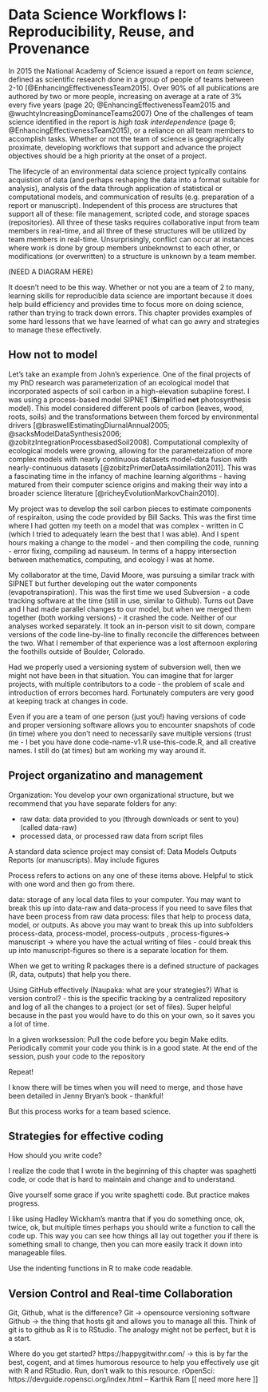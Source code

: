 # Data Science Workflows I: Reproducibility, Reuse, and Provenance {#sec-05workflows}

In 2015 the National Academy of Science issued a report on *team science*, defined as scientific research done in a group of people of teams between 2-10 [@EnhancingEffectivenessTeam2015]. Over 90% of all publications are authored by two or more people, increasing on average at a rate of 3% every five years (page 20; @EnhancingEffectivenessTeam2015 and @wuchtyIncreasingDominanceTeams2007)  One of the challenges of team science identified in the report is *high task interdependence* (page 6; @EnhancingEffectivenessTeam2015), or a reliance on all team members to accomplish tasks.  Whether or not the team of science is geographically proximate, developing workflows that support and advance the project objectives should be a high priority at the onset of a project.


The lifecycle of an environmental data science project typically contains acquistion of data (and perhaps reshaping the data into a format suitable for analysis), analysis of the data through application of statistical or computational models, and communication of results (e.g. preparation of a report or manuscript). Independent of this process are structures that support all of these: file management, scripted code, and storage spaces (repositories). All three of these tasks requires collaborative input from team members in real-time, and all three of these structures will be utilized by team members in real-time. Unsurprisingly, conflict can occur at instances where work is done by group members unbeknownst to each other, or modifications (or overwritten) to a structure is unknown by a team member.


(NEED A DIAGRAM HERE)

It doesn't need to be this way. Whether or not you are a team of 2 to many, learning skills for reproducible data science are important because it does help build efficiency and provides time to focus more on doing science, rather than trying to track down errors.  This chapter provides examples of some hard lessons that we have learned of what can go awry and strategies to manage these effectively.


## How not to model
Let’s take an example from John's experience. One of the final projects of my PhD research was parameterization of an ecological model that incorporated aspects of soil carbon in a high-elevation subapline forest. I was using a process-based model SIPNET (**Si**m**p**lified **net** photosynthesis model). This model considered different pools of carbon (leaves, wood, roots, soils) and the transformations between them forced by environmental drivers [@braswellEstimatingDiurnalAnnual2005; @sacksModelDataSynthesis2006; @zobitzIntegrationProcessbasedSoil2008]. Computational complexity of ecological models were growing, allowing for the parameteization of more complex models with nearly continuous datasets model-data fusion with nearly-continuous datasets [@zobitzPrimerDataAssimilation2011].  This was a fascinating time in the infancy of machine learning algorithms - having matured from their computer science origins and making their way into a broader science literature [@richeyEvolutionMarkovChain2010].

My project was to develop the soil carbon pieces to estimate components of respiraiton, using the code provided by Bill Sacks. This was the first time where I had gotten my teeth on a model that was complex - written in C (which I tried to adequately learn the best that I was able). And I spent hours making a change to the model - and then compiling the code, running - error fixing, compiling ad nauseum.  In terms of a happy intersection between mathematics, computing, and ecology I was at home.

My collaborator at the time, David Moore, was pursuing a similar track with SIPNET but further developing out the water components (evapotranspiration). This was the first time we used Subversion - a code tracking software at the time (still in use, similar to Github). Turns out Dave and I had made parallel changes to our model, but when we merged them together (both working versions) - it crashed the code. Neither of our analyses worked separately. It took an in-person visit to sit down, compare versions of the code line-by-line to finally reconcile the differences between the two. What I remember of that experience was a lost afternoon exploring the foothills outside of Boulder, Colorado.

Had we properly used a versioning system of subversion well, then we might not have been in that situation. You can imagine that for larger projects, with multiple contributors to a code - the problem of scale and introduction of errors becomes hard.  Fortunately computers are very good at keeping track at changes in code.

Even if you are a team of one person (just you!) having versions of code and proper versioning software allows you to encounter snapshots of code (in time) where you don’t need to necessarily save multiple versions (trust me - I bet you have done code-name-v1.R use-this-code.R, and all creative names.  I still do (at times) but am working my way around it.


## Project organizatino and management
Organization:
You develop your own organizational structure, but we recommend that you have separate folders for any:

 - raw data: data provided to you (through downloads or sent to you) (called data-raw)
 - processed data, or processed raw data from script files

A standard data science project may consist of:
Data
Models
Outputs
Reports (or manuscripts).  May include figures

Process refers to actions on any one of these items above.  Helpful to stick with one word and then go from there.

data: storage of any local data files to your computer. You may want to break this up into data-raw and data-process if you need to save files that have been process from raw data
process: files that help to process data, model, or outputs.  As above you may want to break this up into subfolders process-data, process-model, process-outputs , process-figures→
manuscript → where you have the actual writing of files - could break this up into manuscript-figures so there is a separate location for them.

When we get to writing R packages there is a defined structure of packages (R, data, outputs) that help you there.

Using GitHub effectively (Naupaka: what are your strategies?)
What is version control? - this is the specific tracking by a centralized repository and log of all the changes to a project (or set of files).  Super helpful because in the past you would have to do this on your own, so it saves you a lot of time.

In a given worksession:
Pull the code before you begin
Make edits.
Periodically commit your code you think is in a good state.
At the end of the session, push your code to the repository

Repeat!

I know there will be times when you will need to merge, and those have been detailed in Jenny Bryan’s book - thankful!

But this process works for a team based science.

## Strategies for effective coding
How should you write code?

I realize the code that I wrote in the beginning of this chapter was spaghetti code, or code that is hard to maintain and change and to understand.

Give yourself some grace if you write spaghetti code. But practice makes progress.

I like using Hadley Wickham’s mantra that if you do something once, ok, twice, ok, but multiple times perhaps you should write a function to call the code up.  This way you can see how things all lay out together you if there is something small to change, then you can more easily track it down into manageable files.

Use the indenting functions in R to make code readable.


## Version Control and Real-time Collaboration
Git, Github, what is the difference?
Git → opensource versioning software
Github → the thing that hosts git and allows you to manage all this.  Think of git is to github as R is to RStudio.  The analogy might not be perfect, but it is a start.

Where do you get started? 
https://happygitwithr.com/ → this is by far the best, cogent, and at times humorous resource to help you effectively use git with R and RStudio. Run, don’t walk to this resource. 
rOpenSci: https://devguide.ropensci.org/index.html – Karthik Ram  [[ need more here ]]


